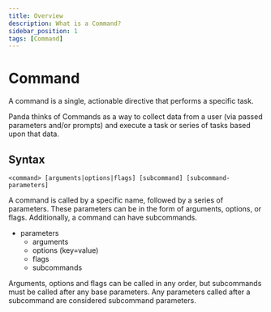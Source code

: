 ```yaml
---
title: Overview
description: What is a Command?
sidebar_position: 1
tags: [Command]
---
```

# Command

A command is a single, actionable directive that performs a specific task. 

Panda thinks of Commands as a way to collect data from a user (via passed parameters and/or prompts) and execute a task or series of tasks based upon that data.

## Syntax

`<command> [arguments|options|flags] [subcommand] [subcommand-parameters]`

A command is called by a specific name, followed by a series of parameters. These parameters can be in the form of arguments, options, or flags. Additionally, a command can have subcommands.

* parameters
  * arguments
  * options (key=value)
  * flags
  * subcommands

Arguments, options and flags can be called in any order, but subcommands must be called after any base parameters. Any parameters called after a subcommand are considered subcommand parameters.

